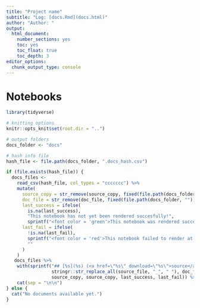 ```yaml
---
title: "Project name"
subtitle: "Log: [docs.Rmd](docs.html)"
author: "Author: "
output:
  html_document: 
    number_sections: yes
    toc: yes
    toc_float: true
    toc_depth: 3
editor_options:
  chunk_output_type: console
---
```


<!-- change background color of active menu items so links are still visible -->
<style>
.list-group-item.active, .list-group-item.active:focus, .list-group-item.active:hover {
  background-color: #B8B9BA;
}
</style>

# Notebooks

```r
library(tidyverse)

# knitting options
knitr::opts_knit$set(root.dir = "..")

# output folders
docs_folder <- "docs"

# hash info file
hash_file <- file.path(docs_folder, ".docs_hash.csv")
```


```r
if (file.exists(hash_file)) {
  docs_files <- 
    read_csv(hash_file, col_types = "ccccccc") %>% 
    mutate(
      source_copy = str_remove(source_copy, fixed(file.path(docs_folder, ""))),
      doc_file = str_remove(doc_file, fixed(file.path(docs_folder, ""))),
      last_success = ifelse(
        is.na(last_success), 
        "This notebook has not yet been rendered succesfully!", 
        sprintf("<font color = 'green'>This notebook was rendered successfully on %s.</font>", last_success)),
      last_fail = ifelse(
        !is.na(last_fail), 
        sprintf("<font color = 'red'>This notebook failed to render at the latest attempt on %s (see <a href='docs.html'>rendering log</a> for details).</font>", last_fail),
        ""
      )
    )
   docs_files %>% 
    with(sprintf("## [%s](%s) (<a href=\"%s\" download=\"%s\">source</a>)\n\n%s\n\n%s", 
                 stringr::str_replace_all(source_file, "_", " "), doc_file, 
                 source_copy, source_copy, last_success, last_fail)) %>% 
    cat(sep = "\n\n")
} else {
  cat("No documents available yet.")
}
```
